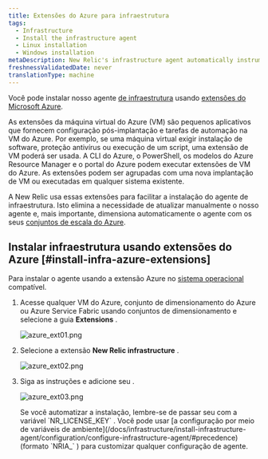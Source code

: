 ```yaml
---
title: Extensões do Azure para infraestrutura
tags:
  - Infrastructure
  - Install the infrastructure agent
  - Linux installation
  - Windows installation
metaDescription: New Relic's infrastructure agent automatically instruments Docker to collect container metrics and metadata.
freshnessValidatedDate: never
translationType: machine
---
```





Você pode instalar nosso agente [de infraestrutura](/docs/welcome-new-relic-infrastructure) usando [extensões do Microsoft Azure](https://docs.microsoft.com/en-us/azure/virtual-machines/extensions/overview).

<CollapserGroup>
  <Collapser
    id="what-is-extension"
    title="O que é uma extensão do Azure?"
  >
    As extensões da máquina virtual do Azure (VM) são pequenos aplicativos que fornecem configuração pós-implantação e tarefas de automação na VM do Azure. Por exemplo, se uma máquina virtual exigir instalação de software, proteção antivírus ou execução de um script, uma extensão de VM poderá ser usada. A CLI do Azure, o PowerShell, os modelos do Azure Resource Manager e o portal do Azure podem executar extensões de VM do Azure. As extensões podem ser agrupadas com uma nova implantação de VM ou executadas em qualquer sistema existente.
  </Collapser>
</CollapserGroup>

A New Relic usa essas extensões para facilitar a instalação do agente de infraestrutura. Isto elimina a necessidade de atualizar manualmente o nosso agente e, mais importante, dimensiona automaticamente o agente com os seus [conjuntos de escala do Azure](https://docs.microsoft.com/en-us/azure/virtual-machine-scale-sets/overview).

## Instalar infraestrutura usando extensões do Azure [#install-infra-azure-extensions]

Para instalar o agente usando a extensão Azure no [sistema operacional](/docs/infrastructure/install-infrastructure-agent/get-started/requirements-infrastructure-agent/) compatível.

1. Acesse qualquer VM do Azure, conjunto de dimensionamento do Azure ou Azure Service Fabric usando conjuntos de dimensionamento e selecione a guia <DNT>**Extensions**</DNT> .

   <img
     title="azure_ext01.png"
     alt="azure_ext01.png"
     src={infrastructureAzureExtensionsTab}
   />

2. Selecione a extensão <DNT>**New Relic infrastructure**</DNT> .

   <img
     title="azure_ext02.png"
     alt="azure_ext02.png"
     src={infrastructureAzureNrInfrastructureExtension}
   />

3. Siga as instruções e adicione seu <InlinePopover type="licenseKey"/>.

   <img
     title="azure_ext03.png"
     alt="azure_ext03.png"
     src={infrastructureAzureNrLicenseKey}
   />

   <Callout variant="tip">
     Se você automatizar a instalação, lembre-se de passar seu <InlinePopover type="licenseKey"/>com a variável `NR_LICENSE_KEY` . Você pode usar [a configuração por meio de variáveis de ambiente](/docs/infrastructure/install-infrastructure-agent/configuration/configure-infrastructure-agent/#precedence) (formato `NRIA_` ) para customizar qualquer configuração de agente.
   </Callout>

<InstallFeedback/>